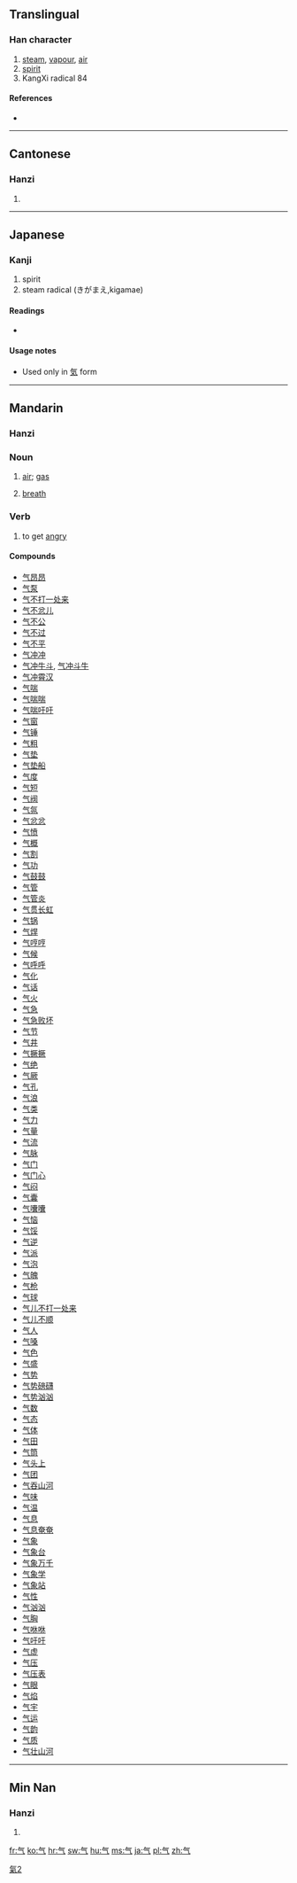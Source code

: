 {{also|氣|気|炁}}
==Translingual==
{{stroke order|type=animate}}

===Han character===
{{Han char|rn=84|rad=气|as=00|sn=4|four=8001<sub>7</sub>|canj=人一弓 (OMN), X人一弓 (XOMN)}}

# [[steam]], [[vapour]], [[air]]
# [[spirit]]
# KangXi radical 84

====References====
* {{Han ref|kx=0599.030|dkj=17043|dj=0990.140|hdz=32010.010|uh=6C14|ud=27668|bh=C961|bd=51553}}

----

==Cantonese==

===Hanzi===
{{yue-hanzi|jyut=|y=hei3|tra=氣}}

# {{defn|lang=yue|sort=气00}}

----

==Japanese==

===Kanji===
{{ja-kanji|grade=r|rs=气0}}

# spirit
# steam radical (きがまえ,kigamae)  

====Readings====
* {{ja-readings|on=[[き]] (ki), [[け]] (ke)|kun=[[いき]] (iki)}}

====Usage notes====
* Used only in [[気]] form

----

==Mandarin==

===Hanzi===
{{cmn-hanzi|tra=氣|pin=[[qì]] ([[qi4]]), [[xì]] ([[xi4]])|wg=ch'i<sup>4</sup>, hsi<sup>4</sup>}}

===Noun===
{{cmn-noun|s|pin=qì|pint=qi4|tra=氣|sim=气|rs=气00}}

# {{Intermediate Mandarin|lang=zh-cn|skey=qi4}} [[air]]; [[gas]]
# {{Intermediate Mandarin|lang=zh-cn|skey=qi4}} [[breath]]

===Verb===
{{cmn-verb|s|pin=qì|pint=qi4|tra=氣|sim=气|rs=气00}}

# {{Elementary Mandarin|lang=zh-cn|skey=qi4}} to get [[angry]]

====Compounds====
* [[气昂昂]]
* [[气泵]]
* [[气不打一处来]]
* [[气不忿儿]]
* [[气不公]]
* [[气不过]]
* [[气不平]]
* [[气冲冲]]
* [[气冲牛斗]], [[气冲斗牛]]
* [[气冲霄汉]]
* [[气喘]]
* [[气喘喘]]
* [[气喘吁吁]]
* [[气窗]]
* [[气锤]]
* [[气粗]]
* [[气垫]]
* [[气垫船]]
* [[气度]]
* [[气短]]
* [[气阀]]
* [[气氛]]
* [[气忿忿]]
* [[气愤]]
* [[气概]]
* [[气割]]
* [[气功]]
* [[气鼓鼓]]
* [[气管]]
* [[气管炎]]
* [[气贯长虹]]
* [[气锅]]
* [[气焊]]
* [[气哼哼]]
* [[气候]]
* [[气呼呼]]
* [[气化]]
* [[气话]]
* [[气火]]
* [[气急]]
* [[气急败坏]]
* [[气节]]
* [[气井]]
* [[气撅撅]]
* [[气绝]]
* [[气厥]]
* [[气孔]]
* [[气浪]]
* [[气类]]
* [[气力]]
* [[气量]]
* [[气流]]
* [[气脉]]
* [[气门]]
* [[气门心]]
* [[气闷]]
* [[气囊]]
* [[气囔囔]]
* [[气恼]]
* [[气馁]]
* [[气逆]]
* [[气派]]
* [[气泡]]
* [[气魄]]
* [[气枪]]
* [[气球]]
* [[气儿不打一处来]]
* [[气儿不顺]]
* [[气人]]
* [[气嗓]]
* [[气色]]
* [[气盛]]
* [[气势]]
* [[气势磅礴]]
* [[气势汹汹]]
* [[气数]]
* [[气态]]
* [[气体]]
* [[气田]]
* [[气筒]]
* [[气头上]]
* [[气团]]
* [[气吞山河]]
* [[气味]]
* [[气温]]
* [[气息]]
* [[气息奄奄]]
* [[气象]]
* [[气象台]]
* [[气象万千]]
* [[气象学]]
* [[气象站]]
* [[气性]]
* [[气汹汹]]
* [[气胸]]
* [[气咻咻]]
* [[气吁吁]]
* [[气虚]]
* [[气压]]
* [[气压表]]
* [[气眼]]
* [[气焰]]
* [[气宇]]
* [[气运]]
* [[气韵]]
* [[气质]]
* [[气壮山河]]

----

==Min Nan==

===Hanzi===
{{nan-hanzi|poj=khì, khùi}}

# {{defn|lang=nan}}

[[Category:CJKV characters simplified differently in Japan and China|氣2]]

[[fr:气]]
[[ko:气]]
[[hr:气]]
[[sw:气]]
[[hu:气]]
[[ms:气]]
[[ja:气]]
[[pl:气]]
[[zh:气]]